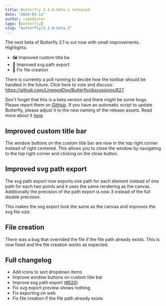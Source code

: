```yaml
---
title: Butterfly 2.1.0-beta.1 released
date: "2024-03-11"
author: codedoctor
tags: [butterfly]
slug: "butterfly/2.1.0-beta.2"
---
```


The next beta of Butterfly 2.1 is out now with small improvements.
Highlights:

- 🖼️ Improved custom title ba
- 🔄 Improved svg path export
- 💾 Fix file creation

There is currently a poll running to decide how the toolbar should be handled in the future. Click here to vote and discuss: <https://github.com/LinwoodDev/Butterfly/discussions/627>.

Don't forget that this is a beta version and there might be some bugs. Please report them on [GitHub](https://github.com/LinwoodDev/Butterfly/issues).
If you have an automatic script to update Butterfly, please adjust it to the new naming of the release assets. Read more about it [here](https://github.com/LinwoodDev/Butterfly/discussions/568).

## Improved custom title bar

The window buttons on the custom title bar are now in the top right corner instead of right centered. This allows you to close the window by navigating to the top right corner and clicking on the close button.

## Improved svg path export

The svg path export now exports one path for each element instead of one path for each two points and it uses the same rendering as the canvas.
Additionally the precision of the path export is now 3 instead of the full double precision.

This makes the svg export look the same as the canvas and improves the svg file size.

## File creation

There was a bug that overrided the file if the file path already exists. This is now fixed and the file creation works as expected.

## Full changelog

* Add icons to sort dropdown items
* Improve window buttons on custom title bar
* Improve svg path export ([#620](https://github.com/LinwoodDev/Butterfly/issues/620))
* Fix svg export preview shows nothing
* Fix exporting on web
* Fix file creation if the file path already exists
